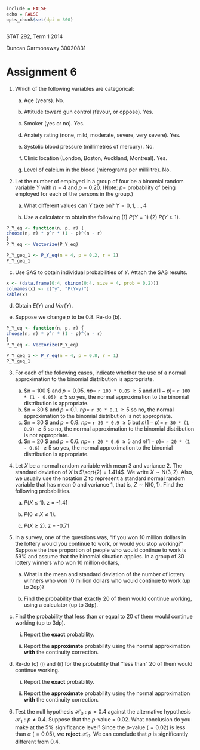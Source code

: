 ```r
include = FALSE
echo = FALSE
opts_chunk$set(dpi = 300)
```

```r
```

STAT 292, Term 1 2014

Duncan Garmonsway 30020831

# Assignment 6

1. Which of the following variables are categorical:

   a) Age (years).
   No.

   b) Attitude toward gun control (favour, or oppose).
   Yes.

   c) Smoker (yes or no).
   Yes.

   d) Anxiety rating (none, mild, moderate, severe, very severe).
   Yes.

   e) Systolic blood pressure (millimetres of mercury).
   No.

   f) Clinic location (London, Boston, Auckland, Montreal).
   Yes.

   g) Level of calcium in the blood (micrograms per millilitre).
   No.

2. Let the number of employed in a group of four be a binomial random variable $Y$ with $n = 4$ and $p = 0.20$.  (Note: $p =$ probability of being employed for each of the persons in the group.)

   a) What different values can $Y$ take on?
   $Y = 0, 1, ..., 4$

   b) Use a calculator to obtain the following (1) $P(Y = 1)$ (2) $P(Y \geq 1)$.

\begin{align}
n &= 4 \\
p &= 0.2 \\
r &= 1
\end{align}

\begin{align}
P(Y = 1) &= {n \choose r} p^r(1 - p)^{n - r} \\
&= {4 \choose 1} 0.2^1(1 - 0.2)^{4 - 1} \\
&= 4 \times 0.2 \times 0.8^3 \\
&= 4 \times 0.2 \times 0.8^3 \\
&= `r n = 4; p = 0.2; r = 1; choose(n, r) * p^r * (1 - p)^(n - r)`
\end{align}

\begin{align}
P(Y \geq 1) &= 1 - P(Y = 0) \\
r &= 0 \\
P(Y = 0) &= {n \choose r} p^r(1 - p)^{n - r} \\
&= {4 \choose 0} 0.2^0(1 - 0.2)^{4 - 0} \\
&= 1 \times 1 \times 0.8^4 \\
&= `r n = 4; p = 0.2; r = 0; x <- choose(n, r) * p^r * (1 - p)^(n - r); x` \\
P(Y \geq 1) &= 1 - P(Y = 0) \\
&= 1 - `r x` \\
&= `r 1 - x`
\end{align}

```r
P_Y_eq <- function(n, p, r) {
choose(n, r) * p^r * (1 - p)^(n - r)
}
P_Y_eq <- Vectorize(P_Y_eq)

P_Y_geq_1 <- P_Y_eq(n = 4, p = 0.2, r = 1)
P_Y_geq_1 
```

   c) Use SAS to obtain individual probabilities of $Y$.  Attach the SAS results.

```r
x <- (data.frame(0:4, dbinom(0:4, size = 4, prob = 0.2)))
colnames(x) <- c("y", "P(Y=y)")
kable(x)
```

   d) Obtain $E(Y)$ and $Var(Y)$.

\begin{align}
E(Y) &= np \\
&= 4 \times 0.2 \\
&= `r n * p`
\end{align}

\begin{align}
Var(Y) &= np(1 - p) \\
&= 4 \times 0.2 * (1 - 0.2) \\
&= 4 \times 0.2 * 0.8 \\
&= `r n * p * (1 - p)`
\end{align}

   e) Suppose we change $p$ to be $0.8$.  Re-do (b).

\begin{align}
n &= 4 \\
p &= 0.8 \\
r &= 1
\end{align}

\begin{align}
P(Y = 1) &= {n \choose r} p^r(1 - p)^{n - r} \\
&= {4 \choose 1} 0.2^1(1 - 0.8)^{4 - 1} \\
&= 4 \times 0.2 \times 0.2^3 \\
&= 4 \times 0.2 \times 0.2^3 \\
&= `r n = 4; p = 0.8; r = 1; choose(n, r) * p^r * (1 - p)^(n - r)`
\end{align}

\begin{align}
P(Y \geq 1) &= 1 - P(Y = 0) \\
r &= 0 \\
P(Y = 0) &= {n \choose r} p^r(1 - p)^{n - r} \\
&= {4 \choose 0} 0.2^0(1 - 0.8)^{4 - 0} \\
&= 1 \times 12\times 0.2^4 \\
&= `r n = 4; p = 0.8; r = 0; x <- choose(n, r) * p^r * (1 - p)^(n - r); x` \\
P(Y \geq 1) &= 1 - P(Y = 0) = 1 - `r x` = `r 1 - x`
\end{align}

```r
P_Y_eq <- function(n, p, r) {
choose(n, r) * p^r * (1 - p)^(n - r)
}
P_Y_eq <- Vectorize(P_Y_eq)

P_Y_geq_1 <- P_Y_eq(n = 4, p = 0.8, r = 1)
P_Y_geq_1 
```

3. For each of the following cases, indicate whether the use of a normal approximation to the binomial distribution is appropriate.

   a) $n = 100 $ and $p = 0.05$.  $np =$ `r 100 * 0.05` $\geq 5$ and $n(1 - p) =$ `r 100 * (1 - 0.05)` $\geq 5$ so yes, the normal approximation to the binomial distribution is appropriate.
   b) $n = 30 $ and $p = 0.1$.  $np =$ `r 30 * 0.1` $\geq 5$ so no, the normal approximation to the binomial distribution is not appropriate.
   c) $n = 30 $ and $p = 0.9$.  $np =$ `r 30 * 0.9` $\geq 5$ but $n(1 - p) =$ `r 30 * (1 - 0.9)` $\geq 5$ so no, the normal approximation to the binomial distribution is not appropriate.
   d) $n = 20 $ and $p = 0.6$.  $np =$ `r 20 * 0.6` $\geq 5$ and $n(1 - p) =$ `r 20 * (1 - 0.6)` $\geq 5$ so yes, the normal approximation to the binomial distribution is appropriate.

4. Let $X$ be a normal random variable with mean 3 and variance 2.  The standard deviation of $X$ is $\sqrt{2} = 1.414$.  We write $X \sim \mathrm{N}(3, 2)$.  Also, we usually use the notation $Z$ to represent a standard normal random variable that has mean 0 and variance 1, that is, $Z \sim \mathrm{N}(0, 1)$.  Find the following probabilities.

   a) $P\left(X \leq 1\right)$.
\begin{align}
P(X \leq 1) &= P\left(\frac{X - \mu}{\sigma} \leq \frac{1 - \mu}{\sigma}\right) \\
&= P\left(Z \leq \frac{1 - 3}{\sqrt{2}}\right) \\
&= P\left(Z \leq \frac{-2}{\sqrt{2}}\right) \\
&= P\left(Z \leq `r z <- -2 / sqrt(2); z`\right)
\end{align}
\text{From the standard normal tables using } z = -1.41
\begin{align}
P\left(Z \leq -1.41\right) &= 1 - \left(0.5 + P\left(0 \leq Z \leq 1.41\right)\right) \\
&= 1 - \left(0.5 + 0.4207\right) \\
&= `r pz <- 1 - (0.5 + 0.4207); pz`
\end{align}
\text{Or on the calculator}
\begin{align}
&= `r pnorm(1, 3, sqrt(2))`
\end{align}

   b) $P\left(0 \leq X \leq 1\right)$.
\begin{align}
P\left(0 \leq X \leq 1\right) &= P\left(\frac{0 - \mu}{\sigma} \leq \frac{X - \mu}{\sigma} \leq \frac{1 - \mu}{\sigma}\right) \\
&= P\left(\frac{0 - 3}{\sqrt{2}} \leq Z \leq \frac{1 - 3}{\sqrt{2}}\right) \\
&= P\left(\frac{-3}{\sqrt{2}} \leq Z \leq \frac{-2}{\sqrt{2}}\right) \\
&= P\left(`r z1 = -3 / sqrt(2); z1` \leq Z \leq `r z2 <- -2 / sqrt(2); z2`\right) \\
&= P\left(X \leq 1\right) - P\left(X \leq 0\right) \\
&= P\left(Z \leq `r z2`\right) - P\left(Z \leq `r z1`\right) \\
\end{align}
\begin{align}
\text{From the standard normal tables using } Z_1 = -2.12 \text{ and } Z_2 = -1.41
\end{align}
\begin{align}
P\left(Z \leq -1.41\right) &= `r pz` \text{ (using the result from (a) above)}\\
P\left(Z \leq -2.12\right) &= 1 - \left(0.5 + P\left(0 \leq Z \leq 2.12\right)\right) \\
&= 1 - \left(0.5 + 0.4830\right) \\
&= `r pz2 <- 1 - (0.5 + 0.4830); pz2` \\
`r pz` - `r pz2` &= `r pz - pz2`
\end{align}
\text{Or on the calculator}
\begin{align}
&= `r pnorm(1, 3, sqrt(2)) - pnorm(0, 3, sqrt(2))`
\end{align}

   c) $P\left(X \geq 2\right)$.
\begin{align}
P(X \geq 2) &= P\left(\frac{X - \mu}{\sigma} \geq \frac{2 - \mu}{\sigma}\right) \\
&= P\left(Z \geq \frac{2 - 3}{\sqrt{2}}\right) \\
&= P\left(Z \geq \frac{-1}{\sqrt{2}}\right) \\
&= P\left(Z \geq `r z <- -1 / sqrt(2); z`\right)
\end{align}
\text{From the standard normal tables using } z = -0.71
\begin{align}
P\left(Z \leq -0.71\right) &= 0.5 + P\left(0 \leq Z \leq 0.71\right) \\
&= 0.5 + 0.2611 \\
&= `r pz <- 0.5 + 0.2611; pz`
\end{align}
\text{Or on the calculator}
\begin{align}
&= `r 1 - pnorm(2, 3, sqrt(2))`
\end{align}

5. In a survey, one of the questions was, "If you won 10 million dollars in the lottery would you continue to work, or would you stop working?"  Suppose the true proportion of people who would continue to work is 59% and assume that the binomial situation applies.  In a group of 30 lottery winners who won 10 million dollars,

   a) What is the mean and standard deviation of the number of lottery winners who won 10 million dollars who would continue to work (up to 2dp)?
\begin{align}
n &= 30 \\
p &= 0.59 \\
\mu &= E(Y) \\
&= np \\
&= 30 \times 0.59 \\
&= `r xmean <- 30 * 0.59; sprintf("%.2f", xmean)` \\
\sigma &= \sqrt{Var(Y)} \\
&= \sqrt{np(1 - p)} \\
&= \sqrt{30 \times 0.59 \times (1 - 0.59)} \\
&= \sqrt{30 \times 0.59 \times (`r 1 - 0.59`)} \\
&= \sqrt{`r xmean * (1 - 0.59)`} \\
&= `r xsd <- sqrt(xmean * (1 - 0.59)); sprintf("%.2f", xsd)`
\end{align}

   b) Find the probability that exactly 20 of them would continue working, using a calculator (up to 3dp).

\begin{align}
P(Y \leq 30) = `r sprintf("%.3f", dbinom(20, 30, 0.59))`
\end{align}

   c) Find the probability that less than or equal to 20 of them would continue working (up to 3dp).

      i) Report the **exact** probability.
\begin{align}
P(Y \leq 20) = `r sprintf("%.3f", sum(dbinom(1:20, 30, 0.59)))`
\end{align}

      ii) Report the **approximate** probability using the normal approximation **with** the continuity correction.
\begin{align}
P(Y \leq 20) &\approx P(-0.5 \leq Y \leq 20.5) \\
&= `r sprintf("%.3f", pnorm(20.5, xmean, xsd))`
\end{align}

   d) Re-do (c) (i) and (ii) for the probability that "less than" 20 of them would continue working.

      i) Report the **exact** probability.
\begin{align}
P(Y < 20) = `r sprintf("%.3f", sum(dbinom(1:19, 30, 0.59)))`
\end{align}

      ii) Report the **approximate** probability using the normal approximation **with** the continuity correction.
\begin{align}
P(Y < 20) &\approx P(0.5 < Y < 19.5) \\
&= `r sprintf("%.3f", pnorm(19.5, xmean, xsd))`
\end{align}

6. Test the null hypothesis $\mathcal{H}_0: p = 0.4$ against the alternative hypothesis $\mathcal{H}_1: p \neq 0.4$.  Suppose that the $p$-value = 0.02.  What conclusion do you make at the 5% significance level? \newline\newline
Since the $p$-value ($= 0.02$) is less than $\alpha$ ($= 0.05$), we **reject** $\mathcal{H}_0$.  We can conclude that $p$ is significantly different from 0.4.
